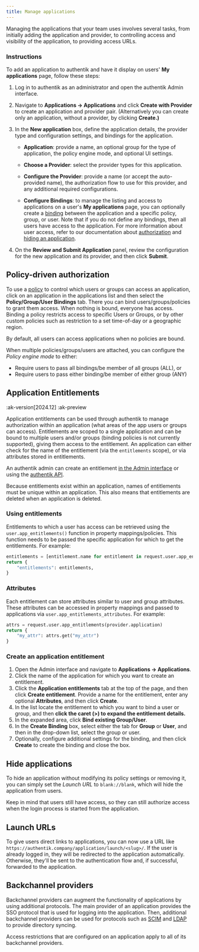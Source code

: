```yaml
---
title: Manage applications
---
```


Managing the applications that your team uses involves several tasks, from initially adding the application and provider, to controlling access and visibility of the application, to providing access URLs.

### Instructions

To add an application to authentik and have it display on users' **My applications** page, follow these steps:

1. Log in to authentik as an administrator and open the authentik Admin interface.

2. Navigate to **Applications -> Applications** and click **Create with Provider** to create an application and provider pair. (Alternatively you can create only an application, without a provider, by clicking **Create.)**

3. In the **New application** box, define the application details, the provider type and configuration settings, and bindings for the application.
    - **Application**: provide a name, an optional group for the type of application, the policy engine mode, and optional UI settings.

    - **Choose a Provider**: select the provider types for this application.

    - **Configure the Provider**: provide a name (or accept the auto-provided name), the authorization flow to use for this provider, and any additional required configurations.

    - **Configure Bindings**: to manage the listing and access to applications on a user's **My applications** page, you can optionally create a [binding](../flows-stages/bindings/index.md) between the application and a specific policy, group, or user. Note that if you do not define any bindings, then all users have access to the application. For more information about user access, refer to our documentation about [authorization](#policy-driven-authorization) and [hiding an application](#hide-applications).

4. On the **Review and Submit Application** panel, review the configuration for the new application and its provider, and then click **Submit**.

## Policy-driven authorization

To use a [policy](../../customize/policies/index.md) to control which users or groups can access an application, click on an application in the applications list and then select the **Policy/Group/User Bindings** tab. There you can bind users/groups/policies to grant them access. When nothing is bound, everyone has access. Binding a policy restricts access to specific Users or Groups, or by other custom policies such as restriction to a set time-of-day or a geographic region.

By default, all users can access applications when no policies are bound.

When multiple policies/groups/users are attached, you can configure the _Policy engine mode_ to either:

- Require users to pass all bindings/be member of all groups (ALL), or
- Require users to pass either binding/be member of either group (ANY)

## Application Entitlements

<div className="badge-group">

:ak-version[2024.12]
:ak-preview

</div>

Application entitlements can be used through authentik to manage authorization within an application (what areas of the app users or groups can access). Entitlements are scoped to a single application and can be bound to multiple users and/or groups (binding policies is not currently supported), giving them access to the entitlement. An application can either check for the name of the entitlement (via the `entitlements` scope), or via attributes stored in entitlements.

An authentik admin can create an entitlement [in the Admin interface](#create-an-application-entitlement) or using the [authentik API](/api).

Because entitlements exist within an application, names of entitlements must be unique within an application. This also means that entitlements are deleted when an application is deleted.

### Using entitlements

Entitlements to which a user has access can be retrieved using the `user.app_entitlements()` function in property mappings/policies. This function needs to be passed the specific application for which to get the entitlements. For example:

```python
entitlements = [entitlement.name for entitlement in request.user.app_entitlements(provider.application)]
return {
    "entitlements": entitlements,
}
```

### Attributes

Each entitlement can store attributes similar to user and group attributes. These attributes can be accessed in property mappings and passed to applications via `user.app_entitlements_attributes`. For example:

```python
attrs = request.user.app_entitlements(provider.application)
return {
    "my_attr": attrs.get("my_attr")
}
```

### Create an application entitlement

1. Open the Admin interface and navigate to **Applications -> Applications**.
2. Click the name of the application for which you want to create an entitlement.
3. Click the **Application entitlements** tab at the top of the page, and then click **Create entitlement**. Provide a name for the entitlement, enter any optional **Attributes**, and then click **Create**.
4. In the list locate the entitlement to which you want to bind a user or group, and then **click the caret (>) to expand the entitlement details.**
5. In the expanded area, click **Bind existing Group/User**.
6. In the **Create Binding** box, select either the tab for **Group** or **User**, and then in the drop-down list, select the group or user.
7. Optionally, configure additional settings for the binding, and then click **Create** to create the binding and close the box.

## Hide applications

To hide an application without modifying its policy settings or removing it, you can simply set the _Launch URL_ to `blank://blank`, which will hide the application from users.

Keep in mind that users still have access, so they can still authorize access when the login process is started from the application.

## Launch URLs

To give users direct links to applications, you can now use a URL like `https://authentik.company/application/launch/<slug>/`. If the user is already logged in, they will be redirected to the application automatically. Otherwise, they'll be sent to the authentication flow and, if successful, forwarded to the application.

## Backchannel providers

Backchannel providers can augment the functionality of applications by using additional protocols. The main provider of an application provides the SSO protocol that is used for logging into the application. Then, additional backchannel providers can be used for protocols such as [SCIM](../providers/scim/index.md) and [LDAP](../providers/ldap/index.md) to provide directory syncing.

Access restrictions that are configured on an application apply to all of its backchannel providers.
